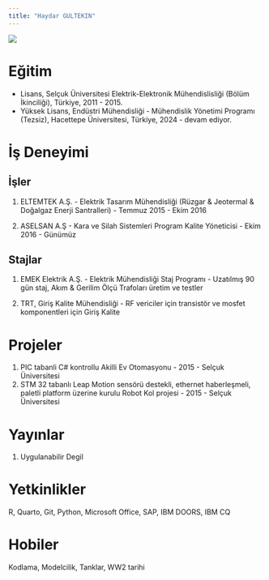 ```yaml
---
title: "Haydar GULTEKIN"
---
```


![](images/IMG_3488.jpg)

# Eğitim

-   Lisans, Selçuk Üniversitesi Elektrik-Elektronik Mühendislisliği (Bölüm İkinciliği), Türkiye, 2011 - 2015.
-   Yüksek Lisans, Endüstri Mühendisliği - Mühendislik Yönetimi Programı (Tezsiz), Hacettepe Üniversitesi, Türkiye, 2024 - devam ediyor.

# İş Deneyimi

## İşler

1.  ELTEMTEK A.Ş. - Elektrik Tasarım Mühendisliği (Rüzgar & Jeotermal & Doğalgaz Enerji Santralleri) - Temmuz 2015 - Ekim 2016

2.  ASELSAN A.Ş - Kara ve Silah Sistemleri Program Kalite Yöneticisi - Ekim 2016 - Günümüz

## Stajlar

1.  EMEK Elektrik A.Ş. - Elektrik Mühendisliği Staj Programı - Uzatılmış 90 gün staj, Akım & Gerilim Ölçü Trafoları üretim ve testler

2.  TRT, Giriş Kalite Mühendisliği - RF vericiler için transistör ve mosfet komponentleri için Giriş Kalite

# Projeler

1.  PIC tabanli C# kontrollu Akilli Ev Otomasyonu - 2015 - Selçuk Üniversitesi
2.  STM 32 tabanlı Leap Motion sensörü destekli, ethernet haberleşmeli, paletli platform üzerine kurulu Robot Kol projesi - 2015 - Selçuk Üniversitesi

# Yayınlar

1.  Uygulanabilir Degil

# Yetkinlikler

R, Quarto, Git, Python, Microsoft Office, SAP, IBM DOORS, IBM CQ

# Hobiler

Kodlama, Modelcilik, Tanklar, WW2 tarihi
